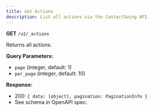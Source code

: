 ```yaml
---
title: Get Actions
description: List all actions via the ContactSwing API.
---
```


**GET** `/v2/_actions`

Returns all actions.

**Query Parameters:**
- `page` (integer, default: 1)
- `per_page` (integer, default: 10)

**Response:**
- 200: `{ data: [object], pagination: PaginationInfo }`
- See schema in OpenAPI spec.